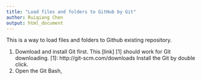 ```yaml
---
title: "Load files and folders to GitHub by Git"
author: Ruiqiang Chen
output: html_document
---
```


This is a way to load files and folders to Github existing repository. 

1. Download and install Git first. This [link] [1] should work for Git downloading.
[1]: http://git-scm.com/downloads
   Install the Git by double click. 
2. Open the Git Bash, 